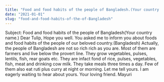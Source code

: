 ```yaml
---
title: "Food and food habits of the people of Bangladesh.(Your country name.)"
date: "2021-01-01"
slug: "food-and-food-habits-of-the-of-Bangladesh"
---
```




Subject: Food and food habits of the people of Bangladesh(Your country name.)
Dear Tulip,
Hope you well. You asked me to inform you about foods and food habits of the people of our beloved country.(Bangladesh)
Actually, the people of Bangladesh are not so rich rich as you are. Most of them are farmers and live below the 
provert line. They grow vegetables, pulses, lentils, fish, rear goats etc. They are infact fond of 
rice, pulses, vegetables, fish, meat and drinking cow milk. They take meals three times a day. Few of them also 
eat ruti plus curry at night or morning.
Let me tell yours. I am eagerly waiting to hear about yours.
Your loving friend. 
Mayuri